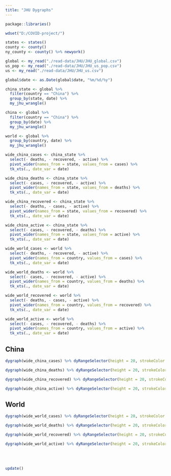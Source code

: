 ```yaml
---
title: "JHU Dygraphs"
---
```


```r
package::libraries()

wdset("D:/COVID-project/")

states <- states()
county <- county()
ny_county <- county() %>% newyork()

global <- my_read("./read-data/JHU/JHU_global.csv") 
us_pop <- my_read("./read-data/JHU/JHU_us_pop.csv")
us <- my_read("./read-data/JHU/JHU_us.csv")

global$date <- as.Date(global$date, "%m/%d/%y")
```

```r
china_state <- global %>% 
  filter(country == "China") %>% 
  group_by(state, date) %>% 
  my_jhu_wrangle() 

china <- global %>% 
  filter(country == "China") %>% 
  group_by(date) %>% 
  my_jhu_wrangle()

world <- global %>% 
  group_by(country, date) %>% 
  my_jhu_wrangle()
```

```r
wide_china_cases <- china_state %>% 
  select(- deaths, - recovered, - active) %>% 
  pivot_wider(names_from = state, values_from = cases) %>% 
  tk_xts(., date_var = date)

wide_china_deaths <- china_state %>% 
  select(- cases, - recovered, - active) %>% 
  pivot_wider(names_from = state, values_from = deaths) %>% 
  tk_xts(., date_var = date)

wide_china_recovered <- china_state %>% 
  select(- deaths, - cases, - active) %>% 
  pivot_wider(names_from = state, values_from = recovered) %>% 
  tk_xts(., date_var = date)

wide_china_active <- china_state %>% 
  select(- cases, - recovered, - deaths) %>% 
  pivot_wider(names_from = state, values_from = active) %>% 
  tk_xts(., date_var = date)
```

```r
wide_world_cases <- world %>% 
  select(- deaths, - recovered, - active) %>% 
  pivot_wider(names_from = country, values_from = cases) %>% 
  tk_xts(., date_var = date)

wide_world_deaths <- world %>% 
  select(- cases, - recovered, - active) %>% 
  pivot_wider(names_from = country, values_from = deaths) %>% 
  tk_xts(., date_var = date)

wide_world_recovered <- world %>% 
  select(- deaths, - cases, - active) %>% 
  pivot_wider(names_from = country, values_from = recovered) %>% 
  tk_xts(., date_var = date)

wide_world_active <- world %>% 
  select(- cases, - recovered, - deaths) %>% 
  pivot_wider(names_from = country, values_from = active) %>% 
  tk_xts(., date_var = date)
```

## China

```r
dygraph(wide_china_cases) %>% dyRangeSelector(height = 20, strokeColor = "") %>% dyAxis("y", label = "cases")
```

```r
dygraph(wide_china_deaths) %>% dyRangeSelector(height = 20, strokeColor = "") %>% dyAxis("y", label = "deaths")
```

```r
dygraph(wide_china_recovered) %>% dyRangeSelector(height = 20, strokeColor = "") %>% dyAxis("y", label = "recovered")
```

```r
dygraph(wide_china_active) %>% dyRangeSelector(height = 20, strokeColor = "") %>% dyAxis("y", label = "active")
```

## World

```r
dygraph(wide_world_cases) %>% dyRangeSelector(height = 20, strokeColor = "") %>% dyAxis("y", label = "cases")
```

```r
dygraph(wide_world_deaths) %>% dyRangeSelector(height = 20, strokeColor = "") %>% dyAxis("y", label = "deaths")
```

```r
dygraph(wide_world_recovered) %>% dyRangeSelector(height = 20, strokeColor = "") %>% dyAxis("y", label = "recovered")
```

```r
dygraph(wide_world_active) %>% dyRangeSelector(height = 20, strokeColor = "") %>% dyAxis("y", label = "active")
```

<br /><br />

```r
update()
```
